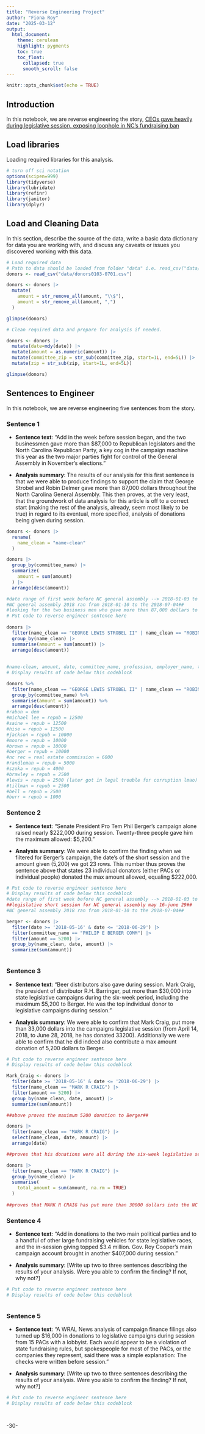 ```yaml
---
title: "Reverse Engineering Project"
author: "Fiona Roy"
date: "2025-03-12"
output:
  html_document:
    theme: cerulean
    highlight: pygments
    toc: true
    toc_float:
      collapsed: true
      smooth_scroll: false
---
```


```r
knitr::opts_chunk$set(echo = TRUE)
```

## Introduction 

In this notebook, we are reverse engineering the story, [CEOs gave heavily during legislative session, exposing loophole in NC's fundraising ban](https://www.wral.com/in-session-campaign-donations/17716104/)

## Load libraries

Loading required libraries for this analysis.

```r

# turn off sci notation
options(scipen=999)
library(tidyverse)
library(lubridate)
library(refinr)
library(janitor)
library(dplyr)

```

## Load and Cleaning Data

In this section, describe the source of the data, write a basic data dictionary for data you are working with, and discuss any caveats or issues you discovered working with this data. 

```r
# Load required data
# Path to data should be loaded from folder "data" i.e. read_csv("data/name_of_data.csv")
donors <- read_csv("data/donors0103-0701.csv")

```


```r

donors <- donors |>
  mutate(
    amount = str_remove_all(amount, "\\$"),
    amount = str_remove_all(amount, ",")
  )

glimpse(donors)

```


```r
# Clean required data and prepare for analysis if needed. 

donors <- donors |>
  mutate(date=mdy(date)) |>
  mutate(amount = as.numeric(amount)) |>
  mutate(committee_zip = str_sub(committee_zip, start=1L, end=5L)) |>
  mutate(zip = str_sub(zip, start=1L, end=5L))

glimpse(donors)


```


## Sentences to Engineer
In this notebook, we are reverse engineering five sentences from the story.

### Sentence 1

* **Sentence text**: "Add in the week before session began, and the two businessmen gave more than $87,000 to Republican legislators and the North Carolina Republican Party, a key cog in the campaign machine this year as the two major parties fight for control of the General Assembly in November's elections."

* **Analysis summary**: The results of our analysis for this first sentence is that we were able to produce findings to support the claim that George Strobel and Robin Delmer gave more than 87,000 dollars throughout the North Carolina General Assembly. This then proves, at the very least, that the groundwork of data analysis for this article is off to a correct start (making the rest of the analysis, already, seem most likely to be true) in regard to its eventual, more specified, analysis of donations being given during session.

```r

donors <- donors |>
  rename(
    name_clean = "name-clean"
  )

```


```r

donors |>
  group_by(committee_name) |>
  summarize(
    amount = sum(amount)
  ) |>
  arrange(desc(amount))

```


```r
#date range of first week before NC general assembly --> 2018-01-03 to 2018-01-09##
#NC general assembly 2018 ran from 2018-01-10 to the 2018-07-04##
#looking for the two business men who gave more than 87,000 dollars to Republican party##
# Put code to reverse engineer sentence here
      
donors |>
  filter(name_clean == "GEORGE LEWIS STROBEL II" | name_clean == "ROBIN E DELMER") |>
  group_by(name_clean) |>
  summarise(amount = sum(amount)) |>
  arrange(desc(amount))
  
  
#name-clean, amount, date, committee_name, profession, employer_name, transaction_type#
# Display results of code below this codeblock

donors %>%
  filter(name_clean == "GEORGE LEWIS STROBEL II" | name_clean == "ROBIN E DELMER") %>%
  group_by(committee_name) %>%
  summarise(amount = sum(amount)) %>%
  arrange(desc(amount))
#rabon = dem
#michael lee = repub = 12500
#saine = repub = 12500
#hise = repub = 12500
#jackson = repub = 10000
#moore = repub = 10000
#brown = repub = 10000
#berger = repub = 10000
#nc rec = real estate commission = 6000
#randleman = repub = 5000
#szoka = repub = 4000
#brawley = repub = 2500
#lewis = repub = 2500 (later got in legal trouble for corruption lmao)
#tillman = repub = 2500
#bell = repub = 2500
#burr = repub = 1000


```

### Sentence 2

* **Sentence text**: "Senate President Pro Tem Phil Berger's campaign alone raised nearly $222,000 during session. Twenty-three people gave him the maximum allowed: $5,200."

* **Analysis summary**: We were able to confirm the finding when we filtered for Berger's campaign, the date's of the short session and the amount given (5,200) we got 23 rows. This number thus proves the sentence above that states 23 individual donators (either PACs or individual people) donated the max amount allowed, equaling $222,000.

```r
# Put code to reverse engineer sentence here
# Display results of code below this codeblock
#date range of first week before NC general assembly --> 2018-01-03 to 2018-01-09##
##legislative short session for NC general assembly may 16-june 29##
#NC general assembly 2018 ran from 2018-01-10 to the 2018-07-04##

berger <- donors |>
  filter(date >= '2018-05-16' & date <= '2018-06-29') |>
  filter(committee_name == "PHILIP E BERGER COMM") |>
  filter(amount == 5200) |>
  group_by(name_clean, date, amount) |>
  summarize(sum(amount))



```

### Sentence 3

* **Sentence text**: "Beer distributors also gave during session. Mark Craig, the president of distributor R.H. Barringer, put more than $30,000 into state legislative campaigns during the six-week period, including the maximum $5,200 to Berger. He was the top individual donor to legislative campaigns during session."

* **Analysis summary**: We were able to confirm that Mark Craig, put more than 33,000 dollars into the campaigns legislative session (from April 14, 2018, to June 28, 2018, he has donated 33200). Additionally we were able to confirm that he did indeed also contribute a max amount donation of 5,200 dollars to Berger.

```r
# Put code to reverse engineer sentence here
# Display results of code below this codeblock

Mark_Craig <- donors |>
  filter(date >= '2018-05-16' & date <= '2018-06-29') |>
  filter(name_clean == "MARK R CRAIG") |>
  filter(amount == 5200) |>
  group_by(name_clean, date, amount) |>
  summarize(sum(amount))

##above proves the maximum 5200 donation to Berger##

donors |>
  filter(name_clean == "MARK R CRAIG") |>
  select(name_clean, date, amount) |>
  arrange(date)

##proves that his donations were all during the six-week legislative session##

donors |>
  filter(name_clean == "MARK R CRAIG") |>
  group_by(name_clean) |>
  summarise(
    total_amount = sum(amount, na.rm = TRUE)
  )
  
##proves that MARK R CRAIG has put more than 30000 dollars into the NC General Assembly session##

```

### Sentence 4

* **Sentence text**: "Add in donations to the two main political parties and to a handful of other large fundraising vehicles for state legislative races, and the in-session giving topped $3.4 million. Gov. Roy Cooper's main campaign account brought in another $407,000 during session."

* **Analysis summary**: [Write up two to three sentences describing the results of your analysis.  Were you able to confirm the finding? If not, why not?]

```r
# Put code to reverse engineer sentence here
# Display results of code below this codeblock



```

### Sentence 5

* **Sentence text**: "A WRAL News analysis of campaign finance filings also turned up $16,000 in donations to legislative campaigns during session from 15 PACs with a lobbyist. Each would appear to be a violation of state fundraising rules, but spokespeople for most of the PACs, or the companies they represent, said there was a simple explanation: The checks were written before session."

* **Analysis summary**: [Write up two to three sentences describing the results of your analysis.  Were you able to confirm the finding? If not, why not?]

```r
# Put code to reverse engineer sentence here
# Display results of code below this codeblock




```

-30-




